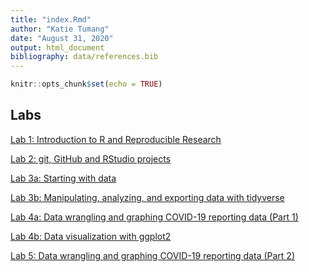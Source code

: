 ```yaml
---
title: "index.Rmd"
author: "Katie Tumang"
date: "August 31, 2020"
output: html_document
bibliography: data/references.bib
---
```


```r
knitr::opts_chunk$set(echo = TRUE)
```

## Labs

[Lab 1: Introduction to R and Reproducible Research](Lab1_KatieTumang2.html)

[Lab 2: git, GitHub and RStudio projects](Lab2_KatieTumang2.html)

[Lab 3a: Starting with data](Lab3_KatieTumang_3a.html)

[Lab 3b: Manipulating, analyzing, and exporting data with tidyverse](Lab3_KatieTumang_3b.html)

[Lab 4a: Data wrangling and graphing COVID-19 reporting data (Part 1)](Lab4_KatieTumang.html)

[Lab 4b: Data visualization with ggplot2](Lab4b_KatieTumang.html)

[Lab 5: Data wrangling and graphing COVID-19 reporting data (Part 2)](Lab5_KatieTumang.html)
